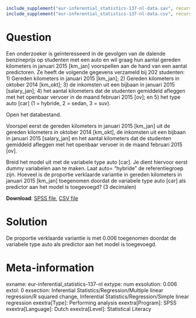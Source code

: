 ```r
include_supplement("eur-inferential_statistics-137-nl-data.sav", recursive = TRUE)
include_supplement("eur-inferential_statistics-137-nl-data.csv", recursive = TRUE)
```

Question
========
Een onderzoeker is geïnteresseerd in de gevolgen van de dalende benzineprijs op studenten met een auto en wil graag hun aantal gereden kilometers  in januari 2015 [km_jan] voorspellen aan de hand van een aantal predictoren. Ze heeft de volgende gegevens verzameld bij 202 studenten: 1) Gereden kilometers in januari 2015 [km_jan]; 2) Gereden kilometers in oktober 2014 [km_okt]; 3) de inkomsten uit een bijbaan in januari 2015 [salary_jan]; 4) het aantal kilometers dat de studenten gemiddeld afleggen met het openbaar vervoer in de maand februari 2015 [ov]; en 5) het type auto [car] (1 = hybride, 2 = sedan, 3 = suv).

Open het databestand.

Voorspel eerst de gereden kilometers in januari 2015 [km_jan] uit de gereden kilometers in oktober 2014 [km_okt], de inkomsten uit een bijbaan in januari 2015 [salary_jan] en het aantal kilometers dat de studenten gemiddeld afleggen met het openbaar vervoer in de maand februari 2015 [ov].

Breid het model uit met de variabele type auto [car]. Je dient hiervoor eerst dummy variabelen aan te maken. Laat auto= “hybride” de referentiegroep zijn. Hoeveel is de proportie verklaarde variantie in  gereden kilometers in januari 2015 [km_jan] toegenomen doordat de variabele type auto [car] als predictor aan het model is toegevoegd? (3 decimalen)

**Download**: [SPSS file](eur-inferential_statistics-137-nl-data.sav), [CSV file](eur-inferential_statistics-137-nl-data.csv)


Solution
========
De proportie verklaarde variantie is met 0.006 toegenomen doordat de variabele type auto als predictor aan het model is toegevoegd.


Meta-information
================
exname: eur-inferential_statistics-137-nl
extype: num
exsolution: 0.006
extol: 0
exsection: Inferential Statistics/Regression/Multiple linear regression/R squared change, Inferential Statistics/Regression/Simple linear regression
exextra[Type]: Performing analysis
exextra[Program]: SPSS
exextra[Language]: Dutch
exextra[Level]: Statistical Literacy
